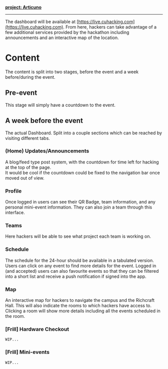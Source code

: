 **[project: Articuno](https://github.com/cuhacking/cuHacking-dashboard)**

---
The dashboard will be available at [https://live.cuhacking.com](https://live.cuhacking.com). From here, hackers can take advantage of a few additional services provided by the hackathon including announcements and an interactive map of the location.

# Content
The content is split into two stages, before the event and a week before/during the event.

## Pre-event
This stage will simply have a countdown to the event.

## A week before the event
The actual Dashboard. Split into a couple sections which can be reached by visiting different tabs.

### (Home) Updates/Announcements
A blog/feed type post system, with the countdown for time left for hacking at the top of the page.  
It would be cool if the countdown could be fixed to the navigation bar once moved out of view.
 
### Profile
Once logged in users can see their QR Badge, team information, and any personal mini-event information. They can also join a team through this interface.

### Teams
Here hackers will be able to see what project each team is working on.

### Schedule
The schedule for the 24-hour should be available in a tabulated version. Users can click on any event to find more details for the event. Logged in (and accepted) users can also favourite events so that they can be filtered into a short list and receive a push notification if signed into the app.

### Map
An interactive map for hackers to navigate the campus and the Richcraft Hall. This will also indicate the rooms to which hackers have access to. Clicking a room will show more details including all the events scheduled in the room. 

### [Frill] Hardware Checkout
`WIP...`

### [Frill] Mini-events
`WIP...`


